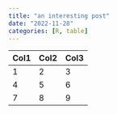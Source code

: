 ```yaml
---
title: "an interesting post"
date: "2022-11-28"
categories: [R, table]
---
```


| Col1 | Col2 | Col3 |
|------|------|------|
| 1    | 2    | 3    |
| 4    | 5    | 6    |
| 7    | 8    | 9    |

